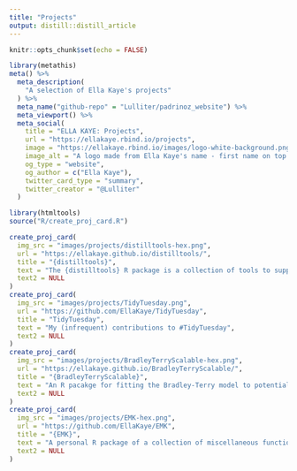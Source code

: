 ```yaml
---
title: "Projects"
output: distill::distill_article
---
```


```r
knitr::opts_chunk$set(echo = FALSE)
```

```r
library(metathis)
meta() %>%
  meta_description(
    "A selection of Ella Kaye's projects"
  ) %>%
  meta_name("github-repo" = "Lulliter/padrinoz_website") %>%
  meta_viewport() %>%
  meta_social(
    title = "ELLA KAYE: Projects",
    url = "https://ellakaye.rbind.io/projects",
    image = "https://ellakaye.rbind.io/images/logo-white-background.png",
    image_alt = "A logo made from Ella Kaye's name - first name on top of last name in black capital letters, separated by a horizontal bright pink line",
    og_type = "website",
    og_author = c("Ella Kaye"),
    twitter_card_type = "summary",
    twitter_creator = "@Lulliter"
  )
```


```r
library(htmltools)
source("R/create_proj_card.R")
```

```r
create_proj_card(
  img_src = "images/projects/distilltools-hex.png",
  url = "https://ellakaye.github.io/distilltools/",
  title = "{distilltools}",
  text = "The {distilltools} R package is a collection of tools to support the creation and styling of content on blogs/wesbites made with the {distill} package.",
  text2 = NULL
)
create_proj_card(
  img_src = "images/projects/TidyTuesday.png",
  url = "https://github.com/EllaKaye/TidyTuesday",
  title = "TidyTuesday",
  text = "My (infrequent) contributions to #TidyTuesday",
  text2 = NULL
)
create_proj_card(
  img_src = "images/projects/BradleyTerryScalable-hex.png",
  url = "https://ellakaye.github.io/BradleyTerryScalable/",
  title = "{BradleyTerryScalable}",
  text = "An R pacakge for fitting the Bradley-Terry model to potentially large and sparse networks for paired comparison data.",
  text2 = NULL
)
create_proj_card(
  img_src = "images/projects/EMK-hex.png",
  url = "https://github.com/EllaKaye/EMK",
  title = "{EMK}",
  text = "A personal R package of a collection of miscellaneous functions I find useful.",
  text2 = NULL
)
```
